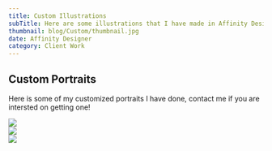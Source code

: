 ---
title: Custom Illustrations
subTitle: Here are some illustrations that I have made in Affinity Designer.
thumbnail: blog/Custom/thumbnail.jpg
date: Affinity Designer
category: Client Work
---

## Custom Portraits

Here is some of my customized portraits I have done, contact me if you are intersted on getting one!


<Image src="blog/Custom/Image1.jpg" width={807} height={999} />
<br />
<Image src="blog/Custom/Image2.jpg" width={807} height={999} />
<br />
<Image src="blog/Custom/Image3.jpg" width={807} height={999} />

